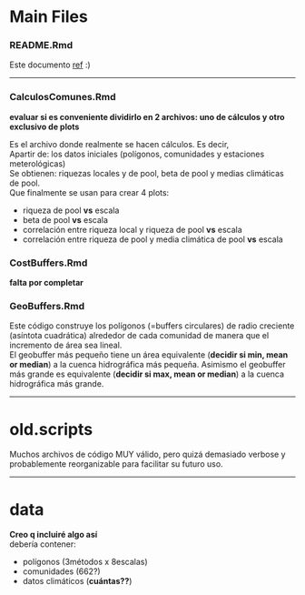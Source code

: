 # Main Files
### README.Rmd
Este documento [ref](https://imgs.xkcd.com/comics/self_description.png) :)

---

### CalculosComunes.Rmd
**evaluar si es conveniente dividirlo en 2 archivos: uno de cálculos y otro exclusivo de plots**  

Es el archivo donde realmente se hacen cálculos. Es decir,  
Apartir de: los datos iniciales (polígonos, comunidades y estaciones meterológicas)  
Se obtienen: riquezas locales y de pool, beta de pool y medias climáticas de pool.  
Que finalmente se usan para crear 4 plots:

- riqueza de pool **vs** escala
- beta de pool **vs** escala
- correlación entre riqueza local y riqueza de pool **vs** escala
- correlación entre riqueza de pool y media climática de pool **vs** escala



### CostBuffers.Rmd
**falta por completar**

### GeoBuffers.Rmd
Este código construye los polígonos (=buffers circulares) de radio creciente (asíntota cuadrática) alrededor de cada comunidad de manera que el incremento de área sea lineal.  
El geobuffer más pequeño tiene un área equivalente (**decidir si min, mean or median**) a la cuenca hidrográfica más pequeña. Asimismo el geobuffer más grande es equivalente (**decidir si max, mean or median**) a la cuenca hidrográfica más grande.

---

# old.scripts
Muchos archivos de código MUY válido, pero quizá demasiado verbose y probablemente reorganizable para facilitar su futuro uso.

---

# data
**Creo q incluiré algo así**  
debería contener:

- polígonos (3métodos x 8escalas)
- comunidades (662?)
- datos climáticos (**cuántas??**)
